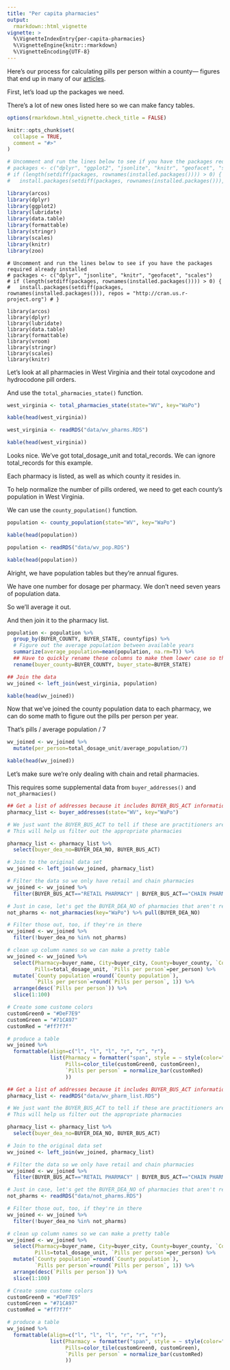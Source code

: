 ```yaml
---
title: "Per capita pharmacies"
output: 
  rmarkdown::html_vignette
vignette: >
  %\VignetteIndexEntry{per-capita-pharmacies}
  %\VignetteEngine{knitr::rmarkdown}
  %\VignetteEncoding{UTF-8}
---
```


Here's our process for calculating pills per person within a county— figures that end up in many of our [articles](https://www.washingtonpost.com/investigations/the-opioid-crisis-15-percent-of-the-pharmacies-handled-nearly-half-of-the-pills/2019/08/12/b24bd4ee-b3c7-11e9-8f6c-7828e68cb15f_story.html).

First, let's load up the packages we need.

There's a lot of new ones listed here so we can make fancy tables.

```r
options(rmarkdown.html_vignette.check_title = FALSE)

knitr::opts_chunk$set(
  collapse = TRUE,
  comment = "#>"
)

# Uncomment and run the lines below to see if you have the packages required already installed
# packages <- c("dplyr", "ggplot2", "jsonlite", "knitr", "geofacet", "scales")
# if (length(setdiff(packages, rownames(installed.packages()))) > 0) {
#   install.packages(setdiff(packages, rownames(installed.packages())), repos = "http://cran.us.r-project.org") # }

library(arcos)
library(dplyr)
library(ggplot2)
library(lubridate)
library(data.table)
library(formattable)
library(stringr)
library(scales)
library(knitr)
library(zoo)
```

```
# Uncomment and run the lines below to see if you have the packages required already installed
# packages <- c("dplyr", "jsonlite", "knitr", "geofacet", "scales")
# if (length(setdiff(packages, rownames(installed.packages()))) > 0) {
#   install.packages(setdiff(packages, rownames(installed.packages())), repos = "http://cran.us.r-project.org") # }

library(arcos)
library(dplyr)
library(lubridate)
library(data.table)
library(formattable)
library(vroom)
library(stringr)
library(scales)
library(knitr)
```

Let's look at all pharmacies in West Virginia and their total oxycodone and hydrocodone pill orders.

And use the `total_pharmacies_state()` function.

```r
west_virginia <- total_pharmacies_state(state="WV", key="WaPo")

kable(head(west_virginia))
```

```r
west_virginia <- readRDS("data/wv_pharms.RDS")

kable(head(west_virginia))
```

Looks nice. We've got total_dosage_unit and total_records. We can ignore total_records for this example.

Each pharmacy is listed, as well as which county it resides in.

To help normalize the number of pills ordered, we need to get each county's population in West Virginia.

We can use the `county_population()` function.

```r
population <- county_population(state="WV", key="WaPo")

kable(head(population))
```


```r
population <- readRDS("data/wv_pop.RDS")

kable(head(population))
```



Alright, we have population tables but they're annual figures.

We have one number for dosage per pharmacy. We don't need seven years of population data.

So we'll average it out.

And then join it to the pharmacy list.

```r
population <- population %>% 
  group_by(BUYER_COUNTY, BUYER_STATE, countyfips) %>% 
  # Figure out the average population between available years
  summarize(average_population=mean(population, na.rm=T)) %>% 
  ## Have to quickly rename these columns to make them lower case so they'll join easily to the other data frame
  rename(buyer_county=BUYER_COUNTY, buyer_state=BUYER_STATE)

## Join the data
wv_joined <- left_join(west_virginia, population)

kable(head(wv_joined))
```

Now that we've joined the county population data to each pharmacy, we can do some math to figure out the pills per person per year.

That's pills / average population / 7

```r
wv_joined <- wv_joined %>% 
  mutate(per_person=total_dosage_unit/average_population/7)

kable(head(wv_joined))
```

Let's make sure we're only dealing with chain and retail pharmacies.

This requires some supplemental data from `buyer_addresses()` and `not_pharmacies()`

```r

## Get a list of addresses because it includes BUYER_BUS_ACT information
pharmacy_list <- buyer_addresses(state="WV", key="WaPo")

# We just want the BUYER_BUS_ACT to tell if these are practitioners are retail pharmacies
# This will help us filter out the appropriate pharmacies

pharmacy_list <- pharmacy_list %>% 
  select(buyer_dea_no=BUYER_DEA_NO, BUYER_BUS_ACT)

# Join to the original data set
wv_joined <- left_join(wv_joined, pharmacy_list)

# Filter the data so we only have retail and chain pharmacies
wv_joined <- wv_joined %>% 
  filter(BUYER_BUS_ACT=="RETAIL PHARMACY" | BUYER_BUS_ACT=="CHAIN PHARMACY")

# Just in case, let's get the BUYER_DEA_NO of pharmacies that aren't really pharmacies
not_pharms <- not_pharmacies(key="WaPo") %>% pull(BUYER_DEA_NO)

# Filter those out, too, if they're in there
wv_joined <- wv_joined %>% 
  filter(!buyer_dea_no %in% not_pharms)

# clean up column names so we can make a pretty table
wv_joined <- wv_joined %>% 
  select(Pharmacy=buyer_name, City=buyer_city, County=buyer_county, `County population`=average_population,
         Pills=total_dosage_unit, `Pills per person`=per_person) %>% 
  mutate(`County population`=round(`County population`),
         `Pills per person`=round(`Pills per person`, 1)) %>% 
  arrange(desc(`Pills per person`)) %>% 
  slice(1:100)

# Create some custome colors
customGreen0 = "#DeF7E9"
customGreen = "#71CA97"
customRed = "#ff7f7f"

# produce a table
wv_joined %>% 
  formattable(align=c("l", "l", "l", "r", "r", "r"),
              list(Pharmacy = formatter("span", style = ~ style(color="grey", font.weight = "bold")),
                   Pills=color_tile(customGreen0, customGreen),
                   `Pills per person` = normalize_bar(customRed)
                   ))
```



```r

## Get a list of addresses because it includes BUYER_BUS_ACT information
pharmacy_list <- readRDS("data/wv_pharm_list.RDS")

# We just want the BUYER_BUS_ACT to tell if these are practitioners are retail pharmacies
# This will help us filter out the appropriate pharmacies

pharmacy_list <- pharmacy_list %>% 
  select(buyer_dea_no=BUYER_DEA_NO, BUYER_BUS_ACT)

# Join to the original data set
wv_joined <- left_join(wv_joined, pharmacy_list)

# Filter the data so we only have retail and chain pharmacies
wv_joined <- wv_joined %>% 
  filter(BUYER_BUS_ACT=="RETAIL PHARMACY" | BUYER_BUS_ACT=="CHAIN PHARMACY")

# Just in case, let's get the BUYER_DEA_NO of pharmacies that aren't really pharmacies
not_pharms <- readRDS("data/not_pharms.RDS")

# Filter those out, too, if they're in there
wv_joined <- wv_joined %>% 
  filter(!buyer_dea_no %in% not_pharms)

# clean up column names so we can make a pretty table
wv_joined <- wv_joined %>% 
  select(Pharmacy=buyer_name, City=buyer_city, County=buyer_county, `County population`=average_population,
         Pills=total_dosage_unit, `Pills per person`=per_person) %>% 
  mutate(`County population`=round(`County population`),
         `Pills per person`=round(`Pills per person`, 1)) %>% 
  arrange(desc(`Pills per person`)) %>% 
  slice(1:100)

# Create some custome colors
customGreen0 = "#DeF7E9"
customGreen = "#71CA97"
customRed = "#ff7f7f"

# produce a table
wv_joined %>% 
  formattable(align=c("l", "l", "l", "r", "r", "r"),
              list(Pharmacy = formatter("span", style = ~ style(color="grey", font.weight = "bold")),
                   Pills=color_tile(customGreen0, customGreen),
                   `Pills per person` = normalize_bar(customRed)
                   ))
```
